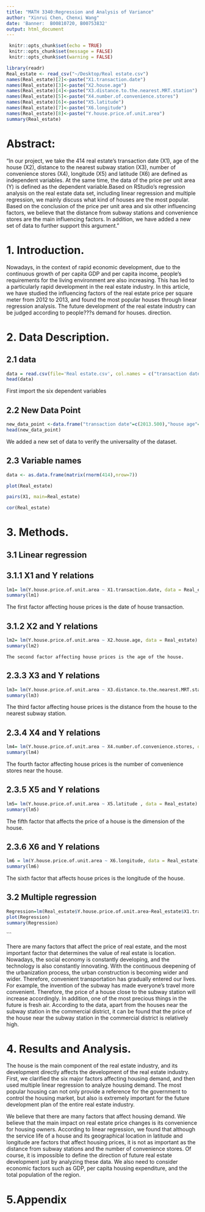 ```yaml
---
title: "MATH 3340:Regression and Analysis of Variance"
author: "Xinrui Chen, Chenxi Wang"
date: 'Banner:  B00810720, B00753832'
output: html_document
---
```


```r
 knitr::opts_chunk$set(echo = TRUE)
 knitr::opts_chunk$set(message = FALSE)
 knitr::opts_chunk$set(warning = FALSE)
```

```r
library(readr)
Real_estate <- read_csv("~/Desktop/Real estate.csv")
names(Real_estate)[2]<-paste("X1.transaction.date")
names(Real_estate)[3]<-paste("X2.house.age")
names(Real_estate)[4]<-paste("X3.distance.to.the.nearest.MRT.station")
names(Real_estate)[5]<-paste("X4.number.of.convenience.stores")
names(Real_estate)[6]<-paste("X5.latitude")
names(Real_estate)[7]<-paste("X6.longitude")
names(Real_estate)[8]<-paste("Y.house.price.of.unit.area")
summary(Real_estate)
```

# Abstract:
"In our project, we take the 414 real estate's transaction date (X1), age of the house (X2), distance to the nearest subway station (X3), number of convenience stores (X4), longitude (X5) and latitude (X6) are defined as independent variables. At the same time, the data of the price per unit area (Y) is defined as the dependent variable.Based on RStudio's regression analysis on the real estate data set, including linear regression and multiple regression, we mainly discuss what kind of houses are the most popular. Based on the conclusion of the price per unit area and six other influencing factors, we believe that the distance from subway stations and convenience stores are the main influencing factors. In addition, we have added a new set of data to further support this argument."


# 1. Introduction.
 Nowadays, in the context of rapid economic development, due to the continuous growth of per capita GDP and per capita income, people's requirements for the living environment are also increasing. This has led to a particularly rapid development in the real estate industry. In this article, we have studied the influencing factors of the real estate price per square meter from 2012 to 2013, and found the most popular houses through linear regression analysis. The future development of the real estate industry can be judged according to people???s demand for houses. direction.


# 2. Data Description.
##   2.1 data
```r
data = read.csv(file='Real estate.csv', col.names = c("transaction date","house age", "distance to the nearest MRT station", "number of convenience stores","latitude", "longitude","house price of unit area"))
head(data)
```

First import the six dependent variables

##   2.2 New Data Point
```r
new_data_point <-data.frame("transaction date"=c(2013.500),"house age"=c(20.15), "distance to the nearest MRT station"=c(3210.345), "number of convenience stores"=c(0),"latitude"=c(24.94657), "longitude"=c(121.5169),"house price of unit area"=c(26.3))
head(new_data_point)
```

We added a new set of data to verify the universality of the dataset.

##   2.3 Variable names
```r
data <- as.data.frame(matrix(rnorm(414),nrow=7))
```

```r
plot(Real_estate)
```


```r
pairs(X1, main=Real_estate)
```

```r
cor(Real_estate)
```
# 3. Methods.

##   3.1 Linear regression

##     3.1.1 X1 and Y relations

```r
lm1= lm(Y.house.price.of.unit.area ~ X1.transaction.date, data = Real_estate) #Create the linear regression
summary(lm1)
```

 The first factor affecting house prices is the date of house transaction.
 

##     3.1.2 X2 and Y relations
```r
lm2= lm(Y.house.price.of.unit.area ~ X2.house.age, data = Real_estate) #Create the linear regression
summary(lm2)
```
   
    The second factor affecting house prices is the age of the house.


##     2.3.3 X3 and Y relations
```r
lm3= lm(Y.house.price.of.unit.area ~ X3.distance.to.the.nearest.MRT.station, data = Real_estate) #Create the linear regression
summary(lm3)
```

 The third factor affecting house prices is the distance from the house to the nearest subway station.


##     2.3.4 X4 and Y relations

```r
lm4= lm(Y.house.price.of.unit.area ~ X4.number.of.convenience.stores, data = Real_estate) #Create the linear regression
summary(lm4)
```

The fourth factor affecting house prices is the number of convenience stores near the house.


##     2.3.5 X5 and Y relations

```r
lm5= lm(Y.house.price.of.unit.area ~ X5.latitude , data = Real_estate) #Create the linear regression
summary(lm5)
```

The fifth factor that affects the price of a house is the dimension of the house.


##     2.3.6 X6 and Y relations

```r
lm6 = lm(Y.house.price.of.unit.area ~ X6.longitude, data = Real_estate) #Create the linear regression
summary(lm6)
```

 The sixth factor that affects house prices is the longitude of the house.


##   3.2 Multiple regression
```r
Regression=lm(Real_estate$Y.house.price.of.unit.area~Real_estate$X1.transaction.date+Real_estate$X2.house.age+Real_estate$X3.distance.to.the.nearest.MRT.station+Real_estate$X4.number.of.convenience.stores+Real_estate$X5.latitude+Real_estate$X6.longitude)
plot(Regression)
summary(Regression)
```
```

There are many factors that affect the price of real estate, and the most important factor that determines the value of real estate is location. Nowadays, the social economy is constantly developing, and the technology is also constantly innovating. With the continuous deepening of the urbanization process, the urban construction is becoming wider and wider. Therefore, convenient transportation has gradually entered our lives. For example, the invention of the subway has made everyone's travel more convenient. Therefore, the price of a house close to the subway station will increase accordingly. In addition, one of the most precious things in the future is fresh air. According to the data, apart from the houses near the subway station in the commercial district, it can be found that the price of the house near the subway station in the commercial district is relatively high.




# 4. Results and Analysis.

The house is the main component of the real estate industry, and its development directly affects the development of the real estate industry. First, we clarified the six major factors affecting housing demand, and then used multiple linear regression to analyze housing demand. The most popular housing can not only provide a reference for the government to control the housing market, but also is extremely important for the future development plan of the entire real estate industry.

We believe that there are many factors that affect housing demand. We believe that the main impact on real estate price changes is its convenience for housing owners. According to linear regression, we found that although the service life of a house and its geographical location in latitude and longitude are factors that affect housing prices, it is not as important as the distance from subway stations and the number of convenience stores. Of course, it is impossible to define the direction of future real estate development just by analyzing these data. We also need to consider economic factors such as GDP, per capita housing expenditure, and the total population of the region.


# 5.Appendix


